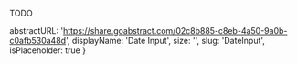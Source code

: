 TODO

  abstractURL: 'https://share.goabstract.com/02c8b885-c8eb-4a50-9a0b-c0afb530a48d',
  displayName: 'Date Input',
  size: '',
  slug: 'DateInput',
  isPlaceholder: true
}
